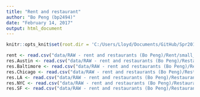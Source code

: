 ```yaml
---
title: "Rent and restaurant"
author: "Bo Peng (bp2494)"
date: "February 14, 2017"
output: html_document
---
```


```r
knitr::opts_knit$set(root.dir = 'C:/Users/Lloyd/Documents/GitHub/Spr2017-proj2-grp8')
```

```r
rent <- read.csv("data/RAW - rent and restaurants (Bo Peng)/Rent/small_area_fmrs_fy2015f.csv", header = TRUE)
res.Austin <- read.csv("data/RAW - rent and restaurants (Bo Peng)/Restaurant/Austin.csv", header = TRUE)
res.Baltimore <- read.csv("data/RAW - rent and restaurants (Bo Peng)/Restaurant/Baltimore.csv", header = TRUE)
res.Chicago <- read.csv("data/RAW - rent and restaurants (Bo Peng)/Restaurant/Chicago.csv", header = TRUE)
res.LA <- read.csv("data/RAW - rent and restaurants (Bo Peng)/Restaurant/LA.csv", header = TRUE)
res.NYC <- read.csv("data/RAW - rent and restaurants (Bo Peng)/Restaurant/NYC.csv", header = TRUE)
res.SF <- read.csv("data/RAW - rent and restaurants (Bo Peng)/Restaurant/SF.csv", header = TRUE)
```


